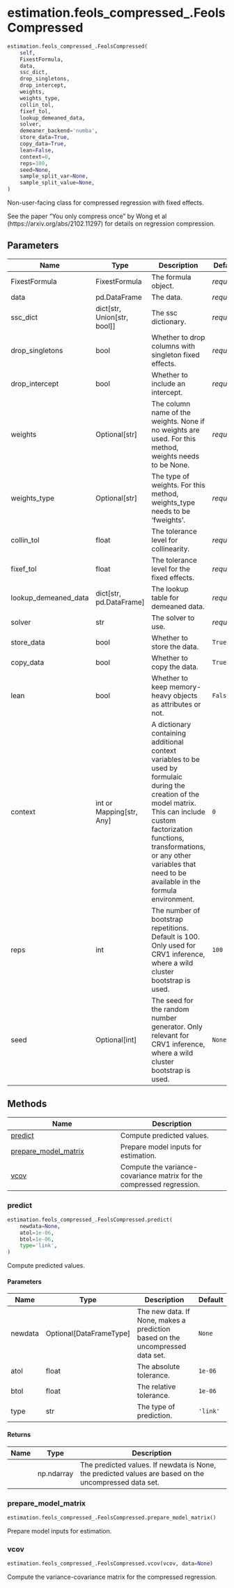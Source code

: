 # estimation.feols_compressed_.FeolsCompressed { #pyfixest.estimation.feols_compressed_.FeolsCompressed }

```python
estimation.feols_compressed_.FeolsCompressed(
    self,
    FixestFormula,
    data,
    ssc_dict,
    drop_singletons,
    drop_intercept,
    weights,
    weights_type,
    collin_tol,
    fixef_tol,
    lookup_demeaned_data,
    solver,
    demeaner_backend='numba',
    store_data=True,
    copy_data=True,
    lean=False,
    context=0,
    reps=100,
    seed=None,
    sample_split_var=None,
    sample_split_value=None,
)
```

Non-user-facing class for compressed regression with fixed effects.

See the paper "You only compress once" by Wong et al (https://arxiv.org/abs/2102.11297) for
details on regression compression.

## Parameters {.doc-section .doc-section-parameters}

| Name                 | Type                            | Description                                                                                                                                                                                                                                                          | Default    |
|----------------------|---------------------------------|----------------------------------------------------------------------------------------------------------------------------------------------------------------------------------------------------------------------------------------------------------------------|------------|
| FixestFormula        | FixestFormula                   | The formula object.                                                                                                                                                                                                                                                  | _required_ |
| data                 | pd.DataFrame                    | The data.                                                                                                                                                                                                                                                            | _required_ |
| ssc_dict             | dict\[str, Union\[str, bool\]\] | The ssc dictionary.                                                                                                                                                                                                                                                  | _required_ |
| drop_singletons      | bool                            | Whether to drop columns with singleton fixed effects.                                                                                                                                                                                                                | _required_ |
| drop_intercept       | bool                            | Whether to include an intercept.                                                                                                                                                                                                                                     | _required_ |
| weights              | Optional\[str\]                 | The column name of the weights. None if no weights are used. For this method, weights needs to be None.                                                                                                                                                              | _required_ |
| weights_type         | Optional\[str\]                 | The type of weights. For this method, weights_type needs to be 'fweights'.                                                                                                                                                                                           | _required_ |
| collin_tol           | float                           | The tolerance level for collinearity.                                                                                                                                                                                                                                | _required_ |
| fixef_tol            | float                           | The tolerance level for the fixed effects.                                                                                                                                                                                                                           | _required_ |
| lookup_demeaned_data | dict\[str, pd.DataFrame\]       | The lookup table for demeaned data.                                                                                                                                                                                                                                  | _required_ |
| solver               | str                             | The solver to use.                                                                                                                                                                                                                                                   | _required_ |
| store_data           | bool                            | Whether to store the data.                                                                                                                                                                                                                                           | `True`     |
| copy_data            | bool                            | Whether to copy the data.                                                                                                                                                                                                                                            | `True`     |
| lean                 | bool                            | Whether to keep memory-heavy objects as attributes or not.                                                                                                                                                                                                           | `False`    |
| context              | int or Mapping\[str, Any\]      | A dictionary containing additional context variables to be used by formulaic during the creation of the model matrix. This can include custom factorization functions, transformations, or any other variables that need to be available in the formula environment. | `0`        |
| reps                 | int                             | The number of bootstrap repetitions. Default is 100. Only used for CRV1 inference, where a wild cluster bootstrap is used.                                                                                                                                           | `100`      |
| seed                 | Optional\[int\]                 | The seed for the random number generator. Only relevant for CRV1 inference, where a wild cluster bootstrap is used.                                                                                                                                                  | `None`     |

## Methods

| Name | Description |
| --- | --- |
| [predict](#pyfixest.estimation.feols_compressed_.FeolsCompressed.predict) | Compute predicted values. |
| [prepare_model_matrix](#pyfixest.estimation.feols_compressed_.FeolsCompressed.prepare_model_matrix) | Prepare model inputs for estimation. |
| [vcov](#pyfixest.estimation.feols_compressed_.FeolsCompressed.vcov) | Compute the variance-covariance matrix for the compressed regression. |

### predict { #pyfixest.estimation.feols_compressed_.FeolsCompressed.predict }

```python
estimation.feols_compressed_.FeolsCompressed.predict(
    newdata=None,
    atol=1e-06,
    btol=1e-06,
    type='link',
)
```

Compute predicted values.

#### Parameters {.doc-section .doc-section-parameters}

| Name    | Type                      | Description                                                                   | Default   |
|---------|---------------------------|-------------------------------------------------------------------------------|-----------|
| newdata | Optional\[DataFrameType\] | The new data. If None, makes a prediction based on the uncompressed data set. | `None`    |
| atol    | float                     | The absolute tolerance.                                                       | `1e-06`   |
| btol    | float                     | The relative tolerance.                                                       | `1e-06`   |
| type    | str                       | The type of prediction.                                                       | `'link'`  |

#### Returns {.doc-section .doc-section-returns}

| Name   | Type       | Description                                                                                            |
|--------|------------|--------------------------------------------------------------------------------------------------------|
|        | np.ndarray | The predicted values. If newdata is None, the predicted values are based on the uncompressed data set. |

### prepare_model_matrix { #pyfixest.estimation.feols_compressed_.FeolsCompressed.prepare_model_matrix }

```python
estimation.feols_compressed_.FeolsCompressed.prepare_model_matrix()
```

Prepare model inputs for estimation.

### vcov { #pyfixest.estimation.feols_compressed_.FeolsCompressed.vcov }

```python
estimation.feols_compressed_.FeolsCompressed.vcov(vcov, data=None)
```

Compute the variance-covariance matrix for the compressed regression.